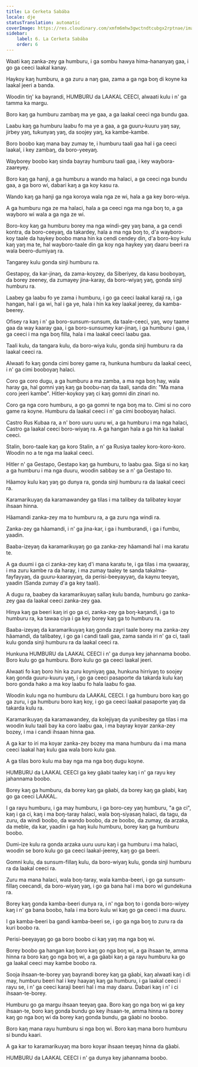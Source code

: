 ```yaml
---
title: La Cerketa Sabába
locale: dje
statusTranslation: automatic
coverImage: https://res.cloudinary.com/xmfm6mhw3gwctndtcubgx2rptnae/image/upload/v1740337243/small_cover_educacion_fundamental_a051170f1c.webp
sidebar:
    label: 6. La Cerketa Sabába
    order: 6
---
```

Waati kaŋ zanka-zey ga humburu, i ga sombu hawya hima-hananyaŋ gaa, i go ga ceeci laakal kanay.

Haykoy kaŋ humburu, a ga zuru a naŋ gaa, zama a ga nga boŋ di koyne ka laakal jeeri a banda.

Woodin tiŋ' ka bayrandi, HUMBURU da LAAKAL CEECI, alwaati kulu i n' ga tamma ka margu.

Boro kaŋ ga humburu zambaŋ ma ye gaa, a ga laakal ceeci nga bundu gaa.

Laabu kaŋ ga humburu laabu fo ma ye a gaa, a ga guuru-kuuru yaŋ say, jirbey yaŋ, tukunyaŋ yaŋ, da soojey yaŋ, ka kambe-kambe.

Boro boobo kaŋ mana bay zumay te, i humburu taali gaa hal i ga ceeci laakal, i key zambaŋ, da boro-yeeyaŋ.

Wayborey boobo kaŋ sinda bayray humburu taali gaa, i key waybora-zaareyey.

Boro kaŋ ga hanji, a ga humburu a wando ma halaci, a ga ceeci nga bundu gaa, a ga boro wi, dabari kaŋ a ga koy kasu ra.

Wando kaŋ ga hanji ga nga koroya wala nga ze wi, hala a ga key boro-wiya.

A ga humburu nga ze ma halaci, hala a ga ceeci nga ma nga boŋ to, a ga wayboro wi wala a ga nga ze wi.

Boro-koy kaŋ ga humburu borey ma nga windi-gey yaŋ bana, a ga cendi kontra, da boro-ceeyaŋ, da takardey, hala a ma nga boŋ to, d'a wayboro-koy taale da haykey boobo mana hin ka cendi cendey din, d'a boro-koy kulu kaŋ yaŋ ma te, hal wayboro-taale din ga koy nga haykey yaŋ daaru beeri ra wala beero-dumiyaŋ ra.

Tangarey kulu gonda sinji humburu ra.

Gestapoy, da kar-jinaŋ, da zama-koyzey, da Siberiyey, da kasu booboyaŋ, da borey zeeney, da zumayey jina-karay, da boro-wiyaŋ yaŋ, gonda sinji humburu ra.

Laabey ga laabu fo ye zama i humburu, i go ga ceeci laakal karaji ra, i ga hangan, hal i ga wi, hal i ga ye, hala i hin ka key laakal jeerey, da kamba-beerey.

Ofisey ra kaŋ i n' ga boro-sunsum-sunsum, da taale-ceeci, yaŋ, woy taame gaa da way kaaray gaa, i ga boro-sunsumey kar-jinaŋ, i ga humburu i gaa, i ga ceeci i ma nga boŋ filla, hala i ma laakal ceeci laabu gaa.

Taali kulu, da tangara kulu, da boro-wiya kulu, gonda sinji humburu ra da laakal ceeci ra.

Alwaati fo kaŋ gonda cimi borey game ra, hunkuna humburu da laakal ceeci, i n' ga cimi booboyaŋ halaci.

Coro ga coro dugu, a ga humburu a ma zamba, a ma nga boŋ hay, wala haray ga, hal gomni yaŋ kaŋ ga boobu-naŋ da taali, sanda din: "Ma mana coro jeeri kambe". Hitler-koykoy yaŋ ci kaŋ gomni din zinari no.

Coro ga nga coro humburu, a go ga gomni te nga boŋ ma to. Cimi si no coro game ra koyne. Humburu da laakal ceeci i n' ga cimi booboyaŋ halaci.

Castro Rus Kubaa ra, a n' boro uuru uuru wi, a ga humburu i ma nga halaci, Castro ga laakal ceeci boro-wiyaŋ ra. A ga hangan hala a ga hin ka laakal ceeci.

Stalin, boro-taale kaŋ ga koro Stalin, a n' ga Rusiya taaley koro-koro-koro. Woodin no a te nga ma laakal ceeci.

Hitler n' ga Gestapo, Gestapo kaŋ ga humburu, to laabu gaa. Siga si no kaŋ a ga humburu i ma nga duuru, woodin sabbay se a n' ga Gestapo to.

Hãamoy kulu kaŋ yaŋ go dunya ra, gonda sinji humburu ra da laakal ceeci ra.

Karamarikuyaŋ da karamawandey ga tilas i ma talibey da talibatey koyar ihsaan hinna.

Hãamandi zanka-zey ma to humburu ra, a ga zuru nga windi ra.

Zanka-zey ga hãamandi, i n' ga jina-kar, i ga i humburandi, i ga i fumbu, yaadin.

Baaba-izeyaŋ da karamarikuyaŋ go ga zanka-zey hãamandi hal i ma karatu te.

A ga duumi i ga ci zanka-zey kaŋ d'i mana karatu te, i ga tilas i ma ŋwaaray, i ma zuru kambe ra da haray, i ma zumay taaley te sanda takalma-fayfayyaŋ, da guuru-kaarayyaŋ, da perisi-beeyayyaŋ, da kaynu teeyaŋ, yaadin (Sanda zumay d'a ga key taali).

A dugu ra, baabey da karamarikuyaŋ sallaŋ kulu banda, humburu go zanka-zey gaa da laakal ceeci zanka-zey gaa.

Hinya kaŋ ga beeri kaŋ iri go ga ci, zanka-zey ga boŋ-kaŋandi, i ga to humburu ra, ka tawaa ciya i ga key borey kaŋ ga to humburu ra.

Baaba-izeyaŋ da karamarikuyaŋ kaŋ gonda zayri taale borey ma zanka-zey hãamandi, da talibatey, i go ga i candi taali gaa, zama sanda iri n' ga ci, taali kulu gonda sinji humburu ra da laakal ceeci ra.

Hunkuna HUMBURU da LAAKAL CEECI i n' ga dunya key jahannama boobo. Boro kulu go ga humburu. Boro kulu go ga ceeci laakal jeeri.

Alwaati fo kaŋ boro hin ka zuru koyniyaŋ gaa, hunkuna hirriyaŋ to soojey kaŋ gonda guuru-kuuru yaŋ, i go ga ceeci pasaporte da takarda kulu kaŋ boro gonda hako a ma koy laabu fo hala laabu fo gaa.

Woodin kulu nga no humburu da LAAKAL CEECI. I ga humburu boro kaŋ go ga zuru, i ga humburu boro kaŋ koy, i go ga ceeci laakal pasaporte yaŋ da takarda kulu ra.

Karamarikuyaŋ da karamawandey, da kolejiyaŋ da yunibesitey ga tilas i ma woodin kulu taali bay ka coro laabu gaa, i ma bayray koyar zanka-zey bozey, i ma i candi ihsaan hinna gaa.

A ga kar to iri ma koyar zanka-zey bozey ma mana humburu da i ma mana ceeci laakal haŋ kulu gaa wala boro kulu gaa.

A ga tilas boro kulu ma bay nga ma nga boŋ dugu koyne.

HUMBURU da LAAKAL CEECI ga key gãabi taaley kaŋ i n' ga rayu key jahannama boobo.

Borey kaŋ ga humburu, da borey kaŋ ga gãabi, da borey kaŋ ga gãabi, kaŋ go ga ceeci LAAKAL.

I ga rayu humburu, i ga may humburu, i ga boro-cey yaŋ humburu, "a ga ci", kaŋ i ga ci, kaŋ i ma boŋ-taray halaci, wala boŋ-siyasaŋ halaci, da tagu, da zuru, da windi boobo, da wando boobo, da ze boobo, da zumay, da arzaka, da meble, da kar, yaadin i ga haŋ kulu humburu, borey kaŋ ga humburu boobo.

Dumi-ize kulu ra gonda arzaka uuru uuru kaŋ i ga humburu i ma halaci, woodin se boro kulu go ga ceeci laakal-jeerey, kaŋ go ga beeri.

Gomni kulu, da sunsum-fillaŋ kulu, da boro-wiyaŋ kulu, gonda sinji humburu ra da laakal ceeci ra.

Zuru ma mana halaci, wala boŋ-taray, wala kamba-beeri, i go ga sunsum-fillaŋ ceecandi, da boro-wiyaŋ yaŋ, i go ga bana hal i ma boro wi gundekuna ra.

Borey kaŋ gonda kamba-beeri dunya ra, i n' nga boŋ to i gonda boro-wiyey kaŋ i n' ga bana boobo, hala i ma boro kulu wi kaŋ go ga ceeci i ma duuru.

I ga kamba-beeri ba gandi kamba-beeri se, i go ga nga boŋ to zuru ra da kuri boobo ra.

Perisi-beeyayaŋ go ga boro boobo ci kaŋ yaŋ ma nga boŋ wi.

Borey boobo ga hangan kaŋ boro kaŋ go nga boŋ wi, a ga ihsaan te, amma hinna ra boro kaŋ go nga boŋ wi, a ga gãabi kaŋ a ga rayu humburu ka go ga laakal ceeci may kambe boobo ra.

Sooja ihsaan-te-borey yaŋ bayrandi borey kaŋ ga gãabi, kaŋ alwaati kaŋ i di may, humburu beeri hal i key haayaŋ kaŋ ga humburu, i ga laakal ceeci i rayu se, i n' ga ceeci karaji beeri hal i ma may daaru. Dabari kaŋ i n' i ci ihsaan-te-borey.

Humburu go ga margu ihsaan teeyaŋ gaa. Boro kaŋ go nga boŋ wi ga key ihsaan-te, boro kaŋ gonda bundu go key ihsaan-te, amma hinna ra borey kaŋ go nga boŋ wi da borey kaŋ gonda bundu, ga gãabi no boobo.

Boro kaŋ mana rayu humburu si nga boŋ wi. Boro kaŋ mana boro humburu si bundu kaari.

A ga kar to karamarikuyaŋ ma boro koyar ihsaan teeyaŋ hinna da gãabi.

HUMBURU da LAAKAL CEECI i n' ga dunya key jahannama boobo.


